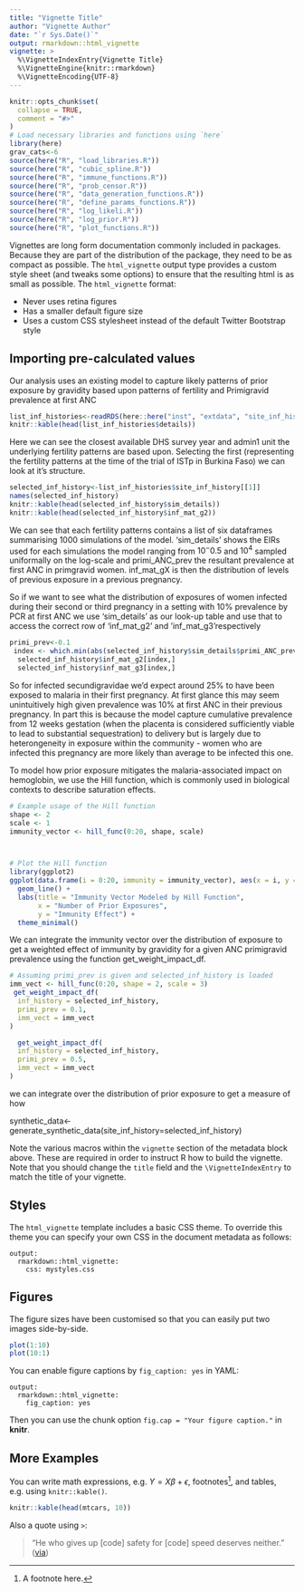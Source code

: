 ```yaml
---
title: "Vignette Title"
author: "Vignette Author"
date: "`r Sys.Date()`"
output: rmarkdown::html_vignette
vignette: >
  %\VignetteIndexEntry{Vignette Title}
  %\VignetteEngine{knitr::rmarkdown}
  %\VignetteEncoding{UTF-8}
---
```


```r
knitr::opts_chunk$set(
  collapse = TRUE,
  comment = "#>"
)
# Load necessary libraries and functions using `here`
library(here)
grav_cats<-6
source(here("R", "load_libraries.R"))
source(here("R", "cubic_spline.R"))
source(here("R", "immune_functions.R"))
source(here("R", "prob_censor.R"))
source(here("R", "data_generation_functions.R"))
source(here("R", "define_params_functions.R"))
source(here("R", "log_likeli.R"))
source(here("R", "log_prior.R"))
source(here("R", "plot_functions.R"))
```

Vignettes are long form documentation commonly included in packages. Because they are part of the distribution of the package, they need to be as compact as possible. The `html_vignette` output type provides a custom style sheet (and tweaks some options) to ensure that the resulting html is as small as possible. The `html_vignette` format:

- Never uses retina figures
- Has a smaller default figure size
- Uses a custom CSS stylesheet instead of the default Twitter Bootstrap style


## Importing pre-calculated values
Our analysis uses an existing model to capture likely patterns of prior exposure by gravidity based upon patterns of fertility and Primigravid prevalence at first ANC

```r
list_inf_histories<-readRDS(here::here("inst", "extdata", "site_inf_histories.rds"))
knitr::kable(head(list_inf_histories$details))
```
Here we can see the closest available DHS survey year and admin1 unit the underlying fertility patterns are based upon. Selecting the first (representing the fertility patterns at the time of the trial of ISTp in Burkina Faso) we can look at it's structure. 

```r
selected_inf_history<-list_inf_histories$site_inf_history[[1]]
names(selected_inf_history)
knitr::kable(head(selected_inf_history$sim_details))
knitr::kable(head(selected_inf_history$inf_mat_g2))
```

We can see that each fertility patterns contains a list of six dataframes summarising 1000 simulations of the model. 'sim_details' shows the EIRs used for each simulations the model ranging from $10^-0.5$ and $10^4$ sampled uniformally on the log-scale and primi_ANC_prev the resultant prevalence at first ANC in primgravid women. inf_mat_gX is then the distribution of levels of previous exposure in a previous pregnancy.

So if we want to see what the distribution of exposures of women infected during their second or third pregnancy in a setting with 10% prevalence by PCR at first ANC we use 'sim_details' as our look-up table and use that to access the correct row of 'inf_mat_g2' and 'inf_mat_g3'respectively

```r
primi_prev<-0.1
 index <- which.min(abs(selected_inf_history$sim_details$primi_ANC_prev - primi_prev))
  selected_inf_history$inf_mat_g2[index,]
  selected_inf_history$inf_mat_g3[index,]
```

So for infected secundigravidae we'd expect around 25% to have been exposed to malaria in their first pregnancy. 
At first glance this may seem unintuitively high given prevalence was 10% at first ANC in their previous pregnancy. In part this is because the model capture cumulative prevalence from 12 weeks gestation (when the placenta is considered sufficiently viable to lead to substantial sequestration) to delivery but is largely due to heterongeneity in exposure within the community - women who are infected this pregnancy are more likely than average to be infected this one. 

To model how prior exposure mitigates the malaria-associated impact on hemoglobin, we use the Hill function, which is commonly used in biological contexts to describe saturation effects.
```r

# Example usage of the Hill function
shape <- 2
scale <- 1
immunity_vector <- hill_func(0:20, shape, scale)



# Plot the Hill function
library(ggplot2)
ggplot(data.frame(i = 0:20, immunity = immunity_vector), aes(x = i, y = immunity)) +
  geom_line() +
  labs(title = "Immunity Vector Modeled by Hill Function",
       x = "Number of Prior Exposures",
       y = "Immunity Effect") +
  theme_minimal()
```

We can integrate the immunity vector over the distribution of exposure to get a weighted effect of immunity by gravidity for a given ANC primigravid prevalence using the function get_weight_impact_df.
```r
# Assuming primi_prev is given and selected_inf_history is loaded
imm_vect <- hill_func(0:20, shape = 2, scale = 3)
 get_weight_impact_df(
  inf_history = selected_inf_history,
  primi_prev = 0.1,
  imm_vect = imm_vect
)

  get_weight_impact_df(
  inf_history = selected_inf_history,
  primi_prev = 0.5,
  imm_vect = imm_vect
)

```
we can integrate over the distribution of prior exposure to get a measure of how 


synthetic_data<-generate_synthetic_data(site_inf_history=selected_inf_history)



Note the various macros within the `vignette` section of the metadata block above. These are required in order to instruct R how to build the vignette. Note that you should change the `title` field and the `\VignetteIndexEntry` to match the title of your vignette.

## Styles

The `html_vignette` template includes a basic CSS theme. To override this theme you can specify your own CSS in the document metadata as follows:

    output: 
      rmarkdown::html_vignette:
        css: mystyles.css

## Figures

The figure sizes have been customised so that you can easily put two images side-by-side. 

```r
plot(1:10)
plot(10:1)
```

You can enable figure captions by `fig_caption: yes` in YAML:

    output:
      rmarkdown::html_vignette:
        fig_caption: yes

Then you can use the chunk option `fig.cap = "Your figure caption."` in **knitr**.

## More Examples

You can write math expressions, e.g. $Y = X\beta + \epsilon$, footnotes^[A footnote here.], and tables, e.g. using `knitr::kable()`.

```r
knitr::kable(head(mtcars, 10))
```

Also a quote using `>`:

> "He who gives up [code] safety for [code] speed deserves neither."
([via](https://twitter.com/hadleywickham/status/504368538874703872))
